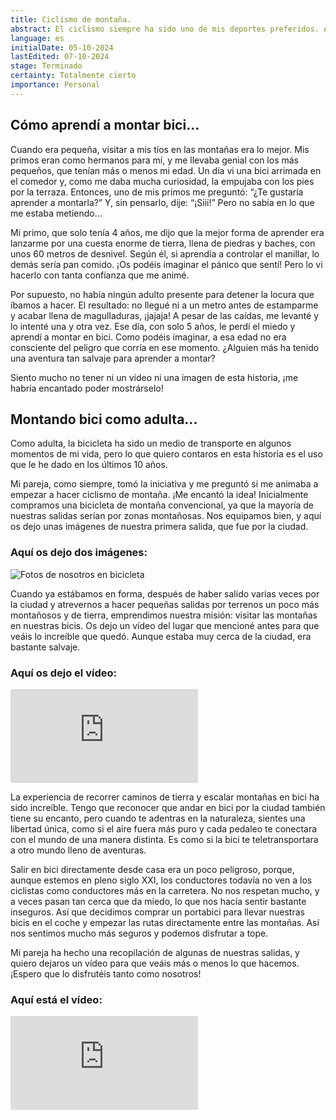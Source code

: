 ```yaml
---
title: Ciclismo de montaña.
abstract: El ciclismo siempre ha sido uno de mis deportes preferidos. Aprendí a montar en bicicleta cuando era una niña y de una manera muy salvaje. Aquí os contaré cómo fue y muchas más historias de todo mi recorrido como ciclista.
language: es
initialDate: 05-10-2024
lastEdited: 07-10-2024
stage: Terminado
certainty: Totalmente cierto
importance: Personal
---
```


## Cómo aprendí a montar bici...

Cuando era pequeña, visitar a mis tíos en las montañas era lo mejor. Mis primos eran como hermanos para mí, y me llevaba genial con los más pequeños, que tenían más o menos mi edad. Un día vi una bici arrimada en el comedor y, como me daba mucha curiosidad, la empujaba con los pies por la terraza. Entonces, uno de mis primos me preguntó: “¿Te gustaría aprender a montarla?” Y, sin pensarlo, dije: “¡Siii!” Pero no sabía en lo que me estaba metiendo…

Mi primo, que solo tenía 4 años, me dijo que la mejor forma de aprender era lanzarme por una cuesta enorme de tierra, llena de piedras y baches, con unos 60 metros de desnivel. Según él, si aprendía a controlar el manillar, lo demás sería pan comido. ¡Os podéis imaginar el pánico que sentí! Pero lo vi hacerlo con tanta confianza que me animé.

Por supuesto, no había ningún adulto presente para detener la locura que íbamos a hacer. El resultado: no llegué ni a un metro antes de estamparme y acabar llena de magulladuras, ¡jajaja! A pesar de las caídas, me levanté y lo intenté una y otra vez. Ese día, con solo 5 años, le perdí el miedo y aprendí a montar en bici. Como podéis imaginar, a esa edad no era consciente del peligro que corría en ese momento. ¿Alguien más ha tenido una aventura tan salvaje para aprender a montar?

Siento mucho no tener ni un vídeo ni una imagen de esta historia, ¡me habría encantado poder mostrárselo!

## Montando bici como adulta...

Como adulta, la bicicleta ha sido un medio de transporte en algunos momentos de mi vida, pero lo que quiero contaros en esta historia es el uso que le he dado en los últimos 10 años.

Mi pareja, como siempre, tomó la iniciativa y me preguntó si me animaba a empezar a hacer ciclismo de montaña. ¡Me encantó la idea! Inicialmente compramos una bicicleta de montaña convencional, ya que la mayoría de nuestras salidas serían por zonas montañosas. Nos equipamos bien, y aquí os dejo unas imágenes de nuestra primera salida, que fue por la ciudad.

### **Aquí os dejo dos imágenes:**

![Fotos de nosotros en bicicleta](/imagenes/blog/bici/mountain-bike-1.jpg)

Cuando ya estábamos en forma, después de haber salido varias veces por la ciudad y atrevernos a hacer pequeñas salidas por terrenos un poco más montañosos y de tierra, emprendimos nuestra misión: visitar las montañas en nuestras bicis. Os dejo un vídeo del lugar que mencioné antes para que veáis lo increíble que quedó. Aunque estaba muy cerca de la ciudad, era bastante salvaje.

### **Aquí os dejo el vídeo:**

<iframe
  class="yt-embeded"
  src="https://www.youtube-nocookie.com/embed/YUjp6tyuVpI?si=AIn36DUKYHGuLBuC"
  title="YouTube video player"
  frameborder="0"
  allow="accelerometer;clipboard-write; encrypted-media; gyroscope; picture-in-picture; web-share"
  referrerpolicy="no-referrer"
  allowfullscreen
></iframe>

La experiencia de recorrer caminos de tierra y escalar montañas en bici ha sido increíble. Tengo que reconocer que andar en bici por la ciudad también tiene su encanto, pero cuando te adentras en la naturaleza, sientes una libertad única, como si el aire fuera más puro y cada pedaleo te conectara con el mundo de una manera distinta. Es como si la bici te teletransportara a otro mundo lleno de aventuras.

Salir en bici directamente desde casa era un poco peligroso, porque, aunque estemos en pleno siglo XXI, los conductores todavía no ven a los ciclistas como conductores más en la carretera. No nos respetan mucho, y a veces pasan tan cerca que da miedo, lo que nos hacía sentir bastante inseguros. Así que decidimos comprar un portabici para llevar nuestras bicis en el coche y empezar las rutas directamente entre las montañas. Así nos sentimos mucho más seguros y podemos disfrutar a tope.

Mi pareja ha hecho una recopilación de algunas de nuestras salidas, y quiero dejaros un vídeo para que veáis más o menos lo que hacemos. ¡Espero que lo disfrutéis tanto como nosotros!

### **Aquí está el vídeo:**

<iframe
  className="yt-embeded"
  src="https://www.youtube-nocookie.com/embed/WL5K96tSdW0?si=u9uUKXCH-ctGjrHG"
  title="YouTube video player"
  frameborder="0"
  allow="accelerometer; clipboard-write; encrypted-media; gyroscope; picture-in-picture; web-share"
  referrerpolicy="no-referrer"
  allowfullscreen
></iframe>
